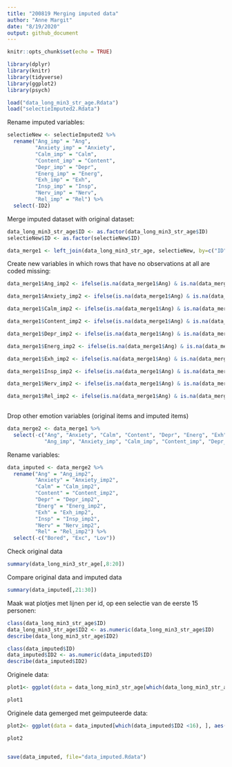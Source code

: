 ```yaml
---
title: "200819 Merging imputed data"
author: "Anne Margit"
date: "8/19/2020"
output: github_document
---
```


```r
knitr::opts_chunk$set(echo = TRUE)
```

```r
library(dplyr)
library(knitr)
library(tidyverse)
library(ggplot2)
library(psych)
```

```r
load("data_long_min3_str_age.Rdata")
load("selectieImputed2.Rdata")
```

Rename imputed variables: 
```r
selectieNew <- selectieImputed2 %>%
  rename("Ang_imp" = "Ang",
         "Anxiety_imp" = "Anxiety",
         "Calm_imp" = "Calm",
         "Content_imp" = "Content",
         "Depr_imp" = "Depr",
         "Energ_imp" = "Energ",
         "Exh_imp" = "Exh",
         "Insp_imp" = "Insp",
         "Nerv_imp" = "Nerv",
         "Rel_imp" = "Rel") %>%
  select(-ID2)
```

Merge imputed dataset with original dataset:
```r
data_long_min3_str_age$ID <- as.factor(data_long_min3_str_age$ID)
selectieNew$ID <- as.factor(selectieNew$ID)

data_merge1 <- left_join(data_long_min3_str_age, selectieNew, by=c("ID", "Time"))
```

Create new variables in which rows that have no observations at all are coded missing:
```r
data_merge1$Ang_imp2 <- ifelse(is.na(data_merge1$Ang) & is.na(data_merge1$Anxiety) & is.na(data_merge1$Calm) & is.na(data_merge1$Content) & is.na(data_merge1$Depr) & is.na(data_merge1$Energ) & is.na(data_merge1$Exh) & is.na(data_merge1$Insp) & is.na(data_merge1$Nerv) & is.na(data_merge1$Rel), NA, data_merge1$Ang_imp)

data_merge1$Anxiety_imp2 <- ifelse(is.na(data_merge1$Ang) & is.na(data_merge1$Anxiety) & is.na(data_merge1$Calm) & is.na(data_merge1$Content) & is.na(data_merge1$Depr) & is.na(data_merge1$Energ) & is.na(data_merge1$Exh) & is.na(data_merge1$Insp) & is.na(data_merge1$Nerv) & is.na(data_merge1$Rel), NA, data_merge1$Anxiety_imp)

data_merge1$Calm_imp2 <- ifelse(is.na(data_merge1$Ang) & is.na(data_merge1$Anxiety) & is.na(data_merge1$Calm) & is.na(data_merge1$Content) & is.na(data_merge1$Depr) & is.na(data_merge1$Energ) & is.na(data_merge1$Exh) & is.na(data_merge1$Insp) & is.na(data_merge1$Nerv) & is.na(data_merge1$Rel), NA, data_merge1$Calm_imp)

data_merge1$Content_imp2 <- ifelse(is.na(data_merge1$Ang) & is.na(data_merge1$Anxiety) & is.na(data_merge1$Calm) & is.na(data_merge1$Content) & is.na(data_merge1$Depr) & is.na(data_merge1$Energ) & is.na(data_merge1$Exh) & is.na(data_merge1$Insp) & is.na(data_merge1$Nerv) & is.na(data_merge1$Rel), NA, data_merge1$Content_imp)

data_merge1$Depr_imp2 <- ifelse(is.na(data_merge1$Ang) & is.na(data_merge1$Anxiety) & is.na(data_merge1$Calm) & is.na(data_merge1$Content) & is.na(data_merge1$Depr) & is.na(data_merge1$Energ) & is.na(data_merge1$Exh) & is.na(data_merge1$Insp) & is.na(data_merge1$Nerv) & is.na(data_merge1$Rel), NA, data_merge1$Depr_imp)

data_merge1$Energ_imp2 <- ifelse(is.na(data_merge1$Ang) & is.na(data_merge1$Anxiety) & is.na(data_merge1$Calm) & is.na(data_merge1$Content) & is.na(data_merge1$Depr) & is.na(data_merge1$Energ) & is.na(data_merge1$Exh) & is.na(data_merge1$Insp) & is.na(data_merge1$Nerv) & is.na(data_merge1$Rel), NA, data_merge1$Energ_imp)

data_merge1$Exh_imp2 <- ifelse(is.na(data_merge1$Ang) & is.na(data_merge1$Anxiety) & is.na(data_merge1$Calm) & is.na(data_merge1$Content) & is.na(data_merge1$Depr) & is.na(data_merge1$Energ) & is.na(data_merge1$Exh) & is.na(data_merge1$Insp) & is.na(data_merge1$Nerv) & is.na(data_merge1$Rel), NA, data_merge1$Exh_imp)

data_merge1$Insp_imp2 <- ifelse(is.na(data_merge1$Ang) & is.na(data_merge1$Anxiety) & is.na(data_merge1$Calm) & is.na(data_merge1$Content) & is.na(data_merge1$Depr) & is.na(data_merge1$Energ) & is.na(data_merge1$Exh) & is.na(data_merge1$Insp) & is.na(data_merge1$Nerv) & is.na(data_merge1$Rel), NA, data_merge1$Insp_imp)

data_merge1$Nerv_imp2 <- ifelse(is.na(data_merge1$Ang) & is.na(data_merge1$Anxiety) & is.na(data_merge1$Calm) & is.na(data_merge1$Content) & is.na(data_merge1$Depr) & is.na(data_merge1$Energ) & is.na(data_merge1$Exh) & is.na(data_merge1$Insp) & is.na(data_merge1$Nerv) & is.na(data_merge1$Rel), NA, data_merge1$Nerv_imp)

data_merge1$Rel_imp2 <- ifelse(is.na(data_merge1$Ang) & is.na(data_merge1$Anxiety) & is.na(data_merge1$Calm) & is.na(data_merge1$Content) & is.na(data_merge1$Depr) & is.na(data_merge1$Energ) & is.na(data_merge1$Exh) & is.na(data_merge1$Insp) & is.na(data_merge1$Nerv) & is.na(data_merge1$Rel), NA, data_merge1$Rel_imp)
  
```

Drop other emotion variables (original items and imputed items)
```r
data_merge2 <- data_merge1 %>%
  select(-c("Ang", "Anxiety", "Calm", "Content", "Depr", "Energ", "Exh", "Insp", "Nerv", "Rel",
            "Ang_imp", "Anxiety_imp", "Calm_imp", "Content_imp", "Depr_imp", "Energ_imp", "Exh_imp", "Insp_imp", "Nerv_imp", "Rel_imp"))
```

Rename variables:
```r
data_imputed <- data_merge2 %>%
  rename("Ang" = "Ang_imp2",
         "Anxiety" = "Anxiety_imp2",
         "Calm" = "Calm_imp2",
         "Content" = "Content_imp2",
         "Depr" = "Depr_imp2",
         "Energ" = "Energ_imp2",
         "Exh" = "Exh_imp2",
         "Insp" = "Insp_imp2",
         "Nerv" = "Nerv_imp2",
         "Rel" = "Rel_imp2") %>%
  select(-c("Bored", "Exc", "Lov"))
```

Check original data
```r
summary(data_long_min3_str_age[,8:20])
```
Compare original data and imputed data
```r
summary(data_imputed[,21:30])
```

Maak wat plotjes met lijnen per id, op een selectie van de eerste 15 personen:
```r
class(data_long_min3_str_age$ID)
data_long_min3_str_age$ID2 <- as.numeric(data_long_min3_str_age$ID)
describe(data_long_min3_str_age$ID2)

class(data_imputed$ID)
data_imputed$ID2 <- as.numeric(data_imputed$ID)
describe(data_imputed$ID2)
```

Originele data:
```r
plot1<- ggplot(data = data_long_min3_str_age[which(data_long_min3_str_age$ID2 <16), ], aes(x = Time, y = Ang, color=as.factor(ID2))) + geom_line() + geom_point() + facet_wrap(. ~ ID2, nrow=3)

plot1
```

Originele data gemerged met geimputeerde data:
```r
plot2<- ggplot(data = data_imputed[which(data_imputed$ID2 <16), ], aes(x = Time, y = Ang, color=as.factor(ID2))) + geom_line() + geom_point() + facet_wrap(. ~ ID2, nrow=3)

plot2
```

```r

```



```r
save(data_imputed, file="data_imputed.Rdata")
```


